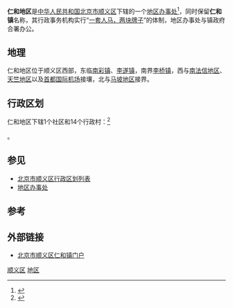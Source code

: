 {{中国乡级行政区
| 行政区全称 = 仁和地区
|景观照片文件名 = Overview of Renhe, Shunyi (20180823124315).jpg
|景观照片描述 = 仁和地区全景，2018年8月摄于从首都机场36R跑道起飞的客机
|汉语拼音 = 
|其他语言 = 
|其他语言名称 = 
|旧称 = 
|地名出处 = 
|位置图文件名 = 
|位置图描述 = 
|自定义图片 = 
|建置时间 = 
|政府驻地 = 
|毗邻 = 
|总面积 = 60[[平方公里|平方公里]]
|总人口 = 
|总人口年份 = 
|户籍人口 = 约53000人<ref>[http://www.renhe.bjshy.gov.cn/level3.jsp?id=14658 北京市顺义区仁和镇门户 仁和概况]</ref>
|户籍人口年份 = 
|常住人口 = 
|常住人口年份 = 
|人口密度 = 883人/[[平方公里|平方公里]]
|GDP = 
|GDP年份 = 
|邮政编码 = 101300
|电话区号 = 10
|官方网站 =
|网站名称 = 
|11/01/13/003/000}}

'''仁和地区'''是[[中华人民共和国|中华人民共和国]][[北京市|北京市]][[顺义区|顺义区]]下辖的一个[[地区办事处|地区办事处]]<ref>{{PRC admin/ref sgc|{{PRC admin/parent|11/01/13/003/000}}}}</ref>，同时保留'''仁和镇'''名称，其行政事务机构实行“[[一套人马，两块牌子|一套人马，两块牌子]]”的体制，地区办事处与镇政府合署办公。

== 地理 ==
仁和地区位于顺义区西部，东临[[南彩镇|南彩镇]]、[[李遂镇|李遂镇]]，南界[[李桥镇_(北京市)|李桥镇]]，西与[[南法信地区|南法信地区]]、[[天竺地区|天竺地区]]以及[[首都国际机场|首都国际机场]]接壤，北与[[马坡地区|马坡地区]]接界。

== 行政区划 ==
仁和地区下辖1个社区和14个行政村：<ref>{{PRC admin/ref sgc|11/01/13/003/000}}</ref>

{{PRC admin/children|11/01/13/003/000}}。

== 参见 ==
*[[北京市顺义区行政区划列表|北京市顺义区行政区划列表]]
*[[地区办事处|地区办事处]]

== 参考 ==
{{reflist}}
== 外部链接 ==
*[http://www.renhe.bjshy.gov.cn/ 北京市顺义区仁和镇门户] {{Wayback|url=http://www.renhe.bjshy.gov.cn/ |date=20120512031126 }}

{{顺义区行政区划}}
{{北京行政区划小作品}}

[[Category:北京市地区|顺义区]]
[[Category:顺义区行政区划|地区]]